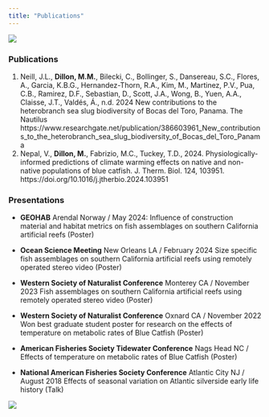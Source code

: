 ```yaml
---
title: "Publications"
---
```


![](docs/boat.jpg){fig-align="center"}

### Publications

1.  Neill, J.L., **Dillon, M.M.**, Bilecki, C., Bollinger, S., Dansereau, S.C., Flores, A., Garcia, K.B.G., Hernandez-Thorn, R.A., Kim, M., Martinez, P.V., Pua, C.B., Ramirez, D.F., Sebastian, D., Scott, J.A., Wong, B., Yuen, A.A., Claisse, J.T., Valdés, Á., n.d. 2024 New contributions to the heterobranch sea slug biodiversity of Bocas del Toro, Panama. The Nautilus https://www.researchgate.net/publication/386603961_New_contributions_to_the_heterobranch_sea_slug_biodiversity_of_Bocas_del_Toro_Panama
2.  Nepal, V., **Dillon, M.**, Fabrizio, M.C., Tuckey, T.D., 2024. Physiologically-informed predictions of climate warming effects on native and non-native populations of blue catfish. J. Therm. Biol. 124, 103951. https://doi.org/10.1016/j.jtherbio.2024.103951

### Presentations

-   **GEOHAB** Arendal Norway / May 2024: Influence of construction material and habitat metrics on fish assemblages on southern California artificial reefs (Poster)

-   **Ocean Science Meeting** New Orleans LA / February 2024 Size specific fish assemblages on southern California artificial reefs using remotely operated stereo video (Poster)

-   **Western Society of Naturalist Conference** Monterey CA / November 2023 Fish assemblages on southern California artificial reefs using remotely operated stereo video (Poster)

-   **Western Society of Naturalist Conference** Oxnard CA / November 2022 Won best graduate student poster for research on the effects of temperature on metabolic rates of Blue Catfish (Poster)

-   **American Fisheries Society Tidewater Conference** Nags Head NC / Effects of temperature on metabolic rates of Blue Catfish (Poster)

-   **National American Fisheries Society Conference** Atlantic City NJ / August 2018 Effects of seasonal variation on Atlantic silverside early life history (Talk)

![](docs/geohab.jpg){fig-align="center"}
